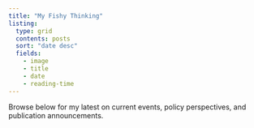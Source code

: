 ```yaml
---
title: "My Fishy Thinking"
listing:
  type: grid
  contents: posts
  sort: "date desc"
  fields: 
    - image
    - title
    - date
    - reading-time
---
```


Browse below for my latest on current events, policy perspectives, and publication announcements.